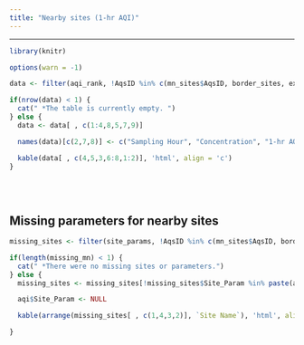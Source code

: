 ---
title: "Nearby sites (1-hr AQI)"
---

<hr> 

```{r kable_nearby, message=F, echo=F, results='asis', warning=F}
library(knitr)

options(warn = -1)

data <- filter(aqi_rank, !AqsID %in% c(mn_sites$AqsID, border_sites, extra_sites))

if(nrow(data) < 1) {
  cat(" *The table is currently empty. ")
} else {
  data <- data[ , c(1:4,8,5,7,9)]

  names(data)[c(2,7,8)] <- c("Sampling Hour", "Concentration", "1-hr AQI")

  kable(data[ , c(4,5,3,6:8,1:2)], 'html', align = 'c')
}
 
```
<br>

<div class = "gray">
## Missing parameters for nearby sites
```{r miss_nearby, message=F, echo=F, results='asis', warning=F}

missing_sites <- filter(site_params, !AqsID %in% c(mn_sites$AqsID, border_sites))

if(length(missing_mn) < 1) {
  cat(" *There were no missing sites or parameters.")
} else {
  missing_sites <- missing_sites[!missing_sites$Site_Param %in% paste(aqi$AqsID, aqi$Parameter, sep="_"), ]

  aqi$Site_Param <- NULL

  kable(arrange(missing_sites[ , c(1,4,3,2)], `Site Name`), 'html', align = 'c')

}
```
</div>


